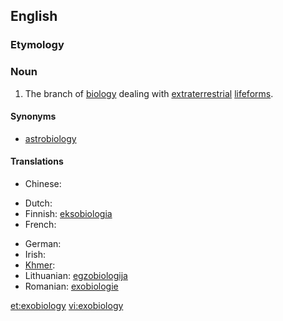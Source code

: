 ==English==

===Etymology===
{{prefix|exo|biology}}

===Noun===
{{en-noun|-}}

# The branch of [[biology]] dealing with [[extraterrestrial]] [[lifeforms]].

====Synonyms====
* [[astrobiology]]

====Translations====
{{trans-top|biology dealing with extraterrestrial lifeforms}}
* Chinese:
*: {{trreq|Mandarin}}
* Dutch: {{t|nl|exobiologie|f}}
* Finnish: [[eksobiologia]]
* French: {{t+|fr|exobiologie|f}}
{{trans-mid}}
* German: {{t+|de|Exobiologie|f}}
* Irish: {{t|ga|eisibhitheolaíocht|f}}
* [[Khmer]]: {{t|km|ពហិជីវវិទ្យា|sc=Khmr|tr=pea’he’ chiivoa vityie}}
* Lithuanian: [[egzobiologija]] {{f}}
* Romanian: [[exobiologie]]
{{trans-bottom}}

[[et:exobiology]]
[[vi:exobiology]]